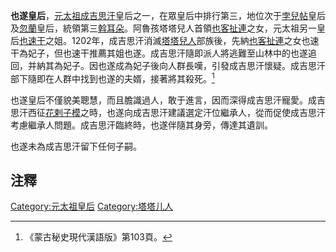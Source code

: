'''也遂皇后'''，[[元太祖|元太祖]][[成吉思汗|成吉思汗]]皇后之一，在眾皇后中排行第三，地位次于[[孛兒帖|孛兒帖]]皇后及[[忽蘭|忽蘭]]皇后，統領第三[[斡耳朵|斡耳朵]]。阿魯孩塔塔兒人首領[[也客扯連|也客扯連]]之女，元太祖另一皇后[[也速干|也速干]]之姐。1202年，成吉思汗消滅[[塔塔兒人|塔塔兒人]]部族後，先納[[也客扯連|也客扯連]]之女也速干為妃子，但也速干推薦其姐也遂。成吉思汗隨即派人將逃難至山林中的也遂追回，并納其為妃子。因也遂成為妃子後向人群長嘆，引發成吉思汗懷疑。成吉思汗部下隨即在人群中找到也遂的夫婿，接著將其殺死。<ref>《蒙古秘史現代漢語版》第103頁。</ref>

也遂皇后不僅貌美聰慧，而且膽識過人，敢于進言，因而深得成吉思汗寵愛。成吉思汗西征[[花剌子模|花剌子模]]之時，也遂向成吉思汗建議選定汗位繼承人，從而促使成吉思汗考慮繼承人問題。成吉思汗臨終時，也遂伴隨其身旁，傳達其遺訓。

也遂未為成吉思汗留下任何子嗣。

== 注釋 ==
{{reflist}}

{{元朝皇后}}

[[Category:元太祖皇后|Category:元太祖皇后]]
[[Category:塔塔儿人|Category:塔塔儿人]]